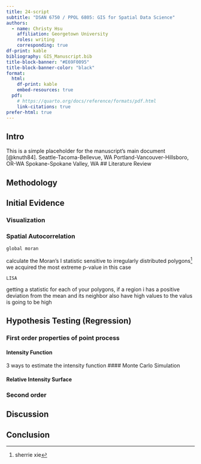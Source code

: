 ```yaml
---
title: 24-script
subtitle: "DSAN 6750 / PPOL 6805: GIS for Spatial Data Science"
authors:
  - name: Christy Hsu
    affiliation: Georgetown University
    roles: writing
    corresponding: true
df-print: kable
bibliography: GIS_Manuscript.bib
title-block-banner: "#E69F0095"
title-block-banner-color: "black"
format:
  html:
    df-print: kable
    embed-resources: true
  pdf:
    # https://quarto.org/docs/reference/formats/pdf.html
    link-citations: true
prefer-html: true
---
```


## Intro

This is a simple placeholder for the manuscript's main document [@knuth84].
Seattle-Tacoma-Bellevue, WA
Portland-Vancouver-Hillsboro, OR-WA
Spokane-Spokane Valley, WA
## Literature Review


## Methodology

## Initial Evidence

### Visualization



### Spatial Autocorrelation

`global moran`

calculate the Moran's I statistic
sensitive to irregularly distributed polygons^[sherrie xie]
we acquired the most extreme p-value in this case

`LISA`

getting a statistic for each of your polygons, if a region i has a positive deviation from the mean and its neighbor also have high values to the valus is going to be high

## Hypothesis Testing (Regression)

### First order properties of point process

#### Intensity Function

3 ways to estimate the intensity function
#### Monte Carlo Simulation

#### Relative Intensity Surface

### Second order



## Discussion

## Conclusion

